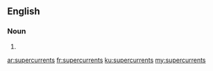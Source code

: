 ==English==

===Noun===
{{head|en}}

# {{plural of|supercurrent}}

[[ar:supercurrents]]
[[fr:supercurrents]]
[[ku:supercurrents]]
[[my:supercurrents]]
